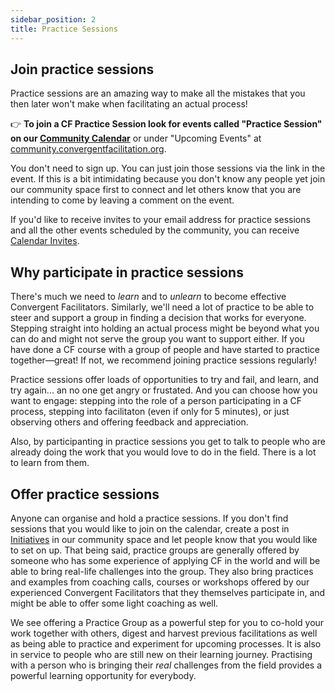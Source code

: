 ```yaml
---
sidebar_position: 2
title: Practice Sessions
---
```


## Join practice sessions

Practice sessions are an amazing way to make all the mistakes that you then later won't make when facilitating an actual process!

:point_right: **To join a CF Practice Session look for events called "Practice Session" on our [Community Calendar](/#events-overview)** or under "Upcoming Events" at [community.convergentfacilitation.org](https://community.convergentfacilitation.org/upcoming-events).

You don't need to sign up. You can just join those sessions via the link in the event. If this is a bit intimidating because you don't know any people yet join our community space first to connect and let others know that you are intending to come by leaving a comment on the event.  

If you'd like to receive invites to your email address for practice sessions and all the other events scheduled by the community, you can receive [Calendar Invites](/how-to-engage/calendar-invites).


## Why participate in practice sessions

There's much we need to *learn* and to *unlearn* to become effective Convergent Facilitators. Similarly, we'll need a lot of practice to be able to steer and support a group in finding a decision that works for everyone. Stepping straight into holding an actual process might be beyond what you can do and might not serve the group you want to support either. If you have done a CF course with a group of people and have started to practice together—great! If not, we recommend joining practice sessions regularly! 

Practice sessions offer loads of opportunities to try and fail, and learn, and try again... an no one get angry or frustated. And you can choose how you want to engage: stepping into the role of a person participating in a CF process, stepping into facilitaton (even if only for 5 minutes), or just observing others and offering feedback and appreciation. 

Also, by participanting in practice sessions you get to talk to people who are already doing the work that you would love to do in the field. There is a lot to learn from them.

## Offer practice sessions

Anyone can organise and hold a practice sessions. If you don't find sessions that you would like to join on the calendar, create a post in [Initiatives](https://community.convergentfacilitation.org/c/initiatives/9) in our community space and let people know that you would like to set on up. That being said, practice groups are generally offered by someone who has some experience of applying CF in the world and will be able to bring real-life challenges into the group. They also bring practices and examples from coaching calls, courses or workshops offered by our experienced Convergent Facilitators that they themselves participate in, and might be able to offer some light coaching as well. 

We see offering a Practice Group as a powerful step for you to co-hold your work together with others, digest and harvest previous facilitations as well as being able to practice and experiment for upcoming processes. It is also in service to people who are still new on their learning journey. Practising with a person who is bringing their *real* challenges from the field provides a powerful learning opportunity for everybody. 
